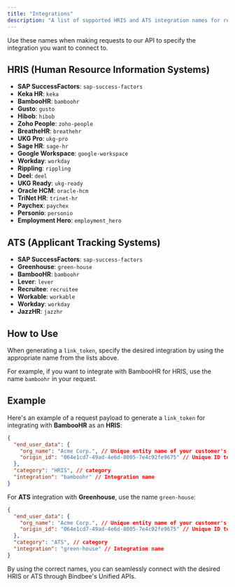 ```yaml
---
title: "Integrations"
description: "A list of supported HRIS and ATS integration names for reference."
---
```


Use these names when making requests to our API to specify the integration you want to connect to.

## HRIS (Human Resource Information Systems)

- **SAP SuccessFactors**: `sap-success-factors`
- **Keka HR**: `keka`
- **BambooHR**: `bamboohr`
- **Gusto**: `gusto`
- **Hibob**: `hibob`
- **Zoho People**: `zoho-people`
- **BreatheHR**: `breathehr`
- **UKG Pro**: `ukg-pro`
- **Sage HR**: `sage-hr`
- **Google Workspace**: `google-workspace`
- **Workday**: `workday`
- **Rippling**: `rippling`
- **Deel**: `deel`
- **UKG Ready**: `ukg-ready`
- **Oracle HCM**: `oracle-hcm`
- **TriNet HR**: `trinet-hr`
- **Paychex**: `paychex`
- **Personio**: `personio`
- **Employment Hero**: `employment_hero`

## ATS (Applicant Tracking Systems)

- **SAP SuccessFactors**: `sap-success-factors`
- **Greenhouse**: `green-house`
- **BambooHR**: `bamboohr`
- **Lever**: `lever`
- **Recruitee**: `recruitee`
- **Workable**: `workable`
- **Workday**: `workday`
- **JazzHR**: `jazzhr`

## How to Use

When generating a `link_token`, specify the desired integration by using the appropriate name from the lists above.

For example, if you want to integrate with BambooHR for HRIS, use the name `bamboohr` in your request.

## Example

Here's an example of a request payload to generate a `link_token` for integrating with **BambooHR** as an **HRIS**:

```json
{
  "end_user_data": {
    "org_name": "Acme Corp.", // Unique entity name of your customer's organisation
    "origin_id": "064e1cd7-49ad-4e6d-8005-7e4c92fe9675" // Unique ID to Identify your customer's organisation
  },
  "category": "HRIS", // category
  "integration": "bamboohr" // Integration name
}
```

For **ATS** integration with **Greenhouse**, use the name `green-house`:

```json
{
  "end_user_data": {
    "org_name": "Acme Corp.", // Unique entity name of your customer's organisation
    "origin_id": "064e1cd7-49ad-4e6d-8005-7e4c92fe9675" // Unique ID to Identify your customer's organisation
  },
  "category": "ATS", // category
  "integration": "green-house" // Integration name
}
```

By using the correct names, you can seamlessly connect with the desired HRIS or ATS through Bindbee's Unified APIs.
